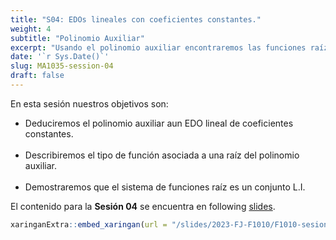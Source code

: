 ```yaml
---
title: "S04: EDOs lineales con coeficientes constantes."
weight: 4
subtitle: "Polinomio Auxiliar"
excerpt: "Usando el polinomio auxiliar encontraremos las funciones raíz que general la solución de una EDO linea homogénea de coeficientes constantes."
date: '`r Sys.Date()`'
slug: MA1035-session-04
draft: false
---
```


En esta sesión nuestros objetivos son:


* Deduciremos el polinomio auxiliar aun EDO lineal de coeficientes constantes. <br/><br/>
* Describiremos el tipo de función asociada a una raíz del polinomio auxiliar. <br/><br/>
* Demostraremos que el sistema de funciones raíz es un conjunto L.I. 

El contenido para la **Sesión 04** se encuentra en following [slides](/slides/2023-FJ-F1010/F1010-sesion-04).

```r
xaringanExtra::embed_xaringan(url = "/slides/2023-FJ-F1010/F1010-sesion-04", ratio = "4:3")
```

